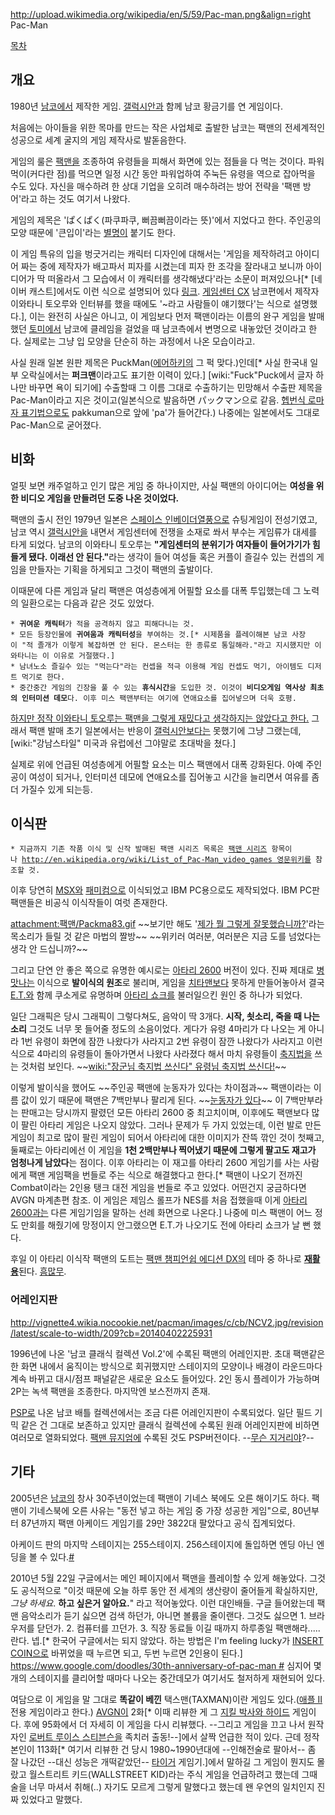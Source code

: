 http://upload.wikimedia.org/wikipedia/en/5/59/Pac-man.png&align=right
Pac-Man

[[목차]]

== 개요 ==
1980년 [[남코]]에서 제작한 게임. [[갤럭시안]]과 함께 남코 황금기를 연 게임이다.

처음에는 아이들을 위한 목마를 만드는 작은 사업체로 출발한 남코는 팩맨의 전세계적인 성공으로 세계 굴지의 게임 제작사로 발돋음한다.

게임의 룰은 [[팩맨(캐릭터)|팩맨]]을 조종하여 유령들을 피해서 화면에 있는 점들을 다 먹는 것이다. 파워 먹이(커다란 점)를 먹으면 일정 시간 동안 파워업하여 주눅든 유령을 역으로 잡아먹을 수도 있다. 자신을 매수하려 한 상대 기업을 오히려 매수하려는 방어 전략을 '팩맨 방어'라고 하는 것도 여기서 나왔다. 

게임의 제목은 'ぱくぱく(파쿠파쿠, 뻐끔뻐끔이라는 뜻)'에서 지었다고 한다. 주인공의 모양 때문에 '큰입이'라는 [[별명]]이 붙기도 한다.

이 게임 특유의 입을 벙긋거리는 캐릭터 디자인에 대해서는 '게임을 제작하려고 아이디어 짜는 중에 제작자가 배고파서 피자를 시켰는데 피자 한 조각을 잘라내고 보니까 아이디어가 딱 떠올라서 그 모습에서 이 캐릭터를 생각해냈다'라는 소문이 퍼져있으나[* [네이버 캐스트]에서도 이런 식으로 설명되어 있다 [http://navercast.naver.com/contents.nhn?contents_id=13541 링크]. [[게임센터 CX]] 남코편에서 제작자 이와타니 토오루와 인터뷰를 했을 때에도 '~라고 사람들이 얘기했다'는 식으로 설명했다.], 이는 완전히 사실은 아니고, 이 게임보다 먼저 팩맨이라는 이름의 완구 게임을 발매했던 [[토미]]에서 남코에 클레임을 걸었을 때 남코측에서 변명으로 내놓았던 것이라고 한다. 실제로는 그냥 입 모양을 단순히 하는 과정에서 나온 모습이라고.

사실 원래 일본 원판 제목은 PuckMan([[에어하키]]의 그 퍽 맞다.)인데[* 사실 한국내 일부 오락실에서는 '''퍼크맨'''이라고도 표기한 이력이 있다.] [wiki:"Fuck"Puck에서 글자 하나만 바꾸면 욕이 되기에] 수출할때 그 이름 그대로 수출하기는 민망해서 수출판 제목을 Pac-Man이라고 지은 것이고(일본식으로 발음하면 パックマン으로 같음. [[헵번식 로마자 표기법]]으로도 pakkuman으로 앞에 'pa'가 들어간다.) 나중에는 일본에서도 그대로 Pac-Man으로 굳어졌다.

== 비화 ==
얼핏 보면 캐주얼하고 인기 많은 게임 중 하나이지만, 사실 팩맨의 아이디어는 '''여성을 위한 비디오 게임을 만들려던 도중 나온 것이었다.'''

팩맨의 출시 전인 1979년 일본은 [[스페이스 인베이더]]열풍으로 슈팅게임이 전성기였고, 남코 역시 [[갤럭시안]]을 내면서 게임센터에 전쟁을 소재로 쏴서 부수는 게임류가 대세를 타게 되었다. 남코의 이와타니 토오루는 '''"게임센터의 분위기가 여자들이 들어가기가 힘들게 됐다. 이래선 안 된다."'''라는 생각이 들어 여성들 혹은 커플이 즐길수 있는 컨셉의 게임을 만들자는 기획을 하게되고 그것이 팩맨의 출발이다. 

이때문에 다른 게임과 달리 팩맨은 여성층에게 어필할 요소를 대폭 투입했는데 그 노력의 일환으로는 다음과 같은 것도 있었다.

 * '''귀여운 캐릭터'''가 적을 공격하지 않고 피해다니는 것.
 * 모든 등장인물에 '''귀여움과 캐릭터성'''을 부여하는 것.[* 시제품을 플레이해본 남코 사장이 "적 졸개가 이렇게 복잡하면 안 된다. 몬스터는 한 종류로 통일해라."라고 지시했지만 이와타니는 이 이유로 거절했다.]
 * 남녀노소 즐길수 있는 "먹는다"라는 컨셉을 적극 이용해 게임 컨셉도 먹기, 아이템도 디저트 먹기로 한다.
 * 중간중간 게임의 긴장을 풀 수 있는 '''휴식시간'''을 도입한 것. 이것이 '''비디오게임 역사상 최초의 인터미션 데모'''다. 이후 미스 팩맨부터는 여기에 연애요소를 집어넣으며 더욱 호평.

[http://bbs2.ruliweb.daum.net/gaia/do/ruliweb/default/93/read?articleId=88702&objCate1=&bbsId=G003&searchKey=subjectNcontent&itemGroupId=&itemId=1&sortKey=depth&searchValue=%EC%9D%B4%EC%99%80%ED%83%80%EB%8B%88&platformId=&pageIndex=1 하지만 정작 이와타니 토오루는 팩맨을 그렇게 재밌다고 생각하지는 않았다고 한다.] 그래서 팩맨 발매 초기 일본에서는 반응이 [[갤럭시안]]보다는 못했기에 그냥 그랬는데, [wiki:"강남스타일" 미국과 유럽에선 그야말로 초대박을 쳤다.] 

실제로 위에 언급된 여성층에게 어필할 요소는 미스 팩맨에서 대폭 강화된다. 아예 주인공이 여성이 되거나, 인터미션 데모에 연애요소를 집어놓고 시간을 늘리면서 여유를 좀 더 가질수 있게 되는등.

== 이식판 ==

 * 지금까지 기존 작품 이식 및 신작 발매된 팩맨 시리즈 목록은 [[팩맨 시리즈]] 항목이나 [[http://en.wikipedia.org/wiki/List_of_Pac-Man_video_games 영문위키]]를 참조할 것.

이후 당연히 [[MSX]]와 [[패미컴]]으로 이식되었고 IBM PC용으로도 제작되었다. IBM PC판 팩맨들은 비공식 이식작들이 여럿 존재한다.  

attachment:팩맨/Packma83.gif
~~보기만 해도 '[[프리게이트 사건|제가 뭘 그렇게 잘못했습니까?]]'라는 목소리가 들릴 것 같은 마법의 짤방~~
~~위키러 여러분, 여러분은 지금 도를 넘었다는 생각 안 드십니까?~~

그리고 단연 안 좋은 쪽으로 유명한 예시로는 [[아타리 2600]] 버전이 있다. 진짜 제대로 [[병맛]]나는 이식으로 '''발이식의 원조'''로 불리며, 게임을 [[치타맨]]보다 못하게 만들어놓아서 결국 [[E.T.]]와 함께 쿠소게로 유명하며 [[아타리 쇼크]]를 불러일으킨 원인 중 하나가 되었다.

{{{#!html
<object width="480" height="385"><param name="movie" value="http://www.youtube.com/v/HL2p2ANFlQ4&hl=ko&fs=1"></param><param name="allowFullScreen" value="true"></param><param name="allowscriptaccess" value="always"></param><embed src="http://www.youtube.com/v/HL2p2ANFlQ4&hl=ko&fs=1" type="application/x-shockwave-flash" allowscriptaccess="always" allowfullscreen="true" width="480" height="385"></embed></object>
}}}

일단 그래픽은 당시 그래픽이 그렇다쳐도, 음악이 딱 3개다. '''시작, 쇳소리, 죽을 때 나는 소리''' 그것도 너무 못 들어줄 정도의 소음이었다. 게다가 유령 4마리가 다 나오는 게 아니라 1번 유령이 화면에 잠깐 나왔다가 사라지고 2번 유령이 잠깐 나왔다가 사라지고 이런 식으로 4마리의 유령들이 돌아가면서 나왔다 사라졌다 해서 마치 유령들이 [[축지법]]을 쓰는 것처럼 보인다. ~~[[wiki:"장군님 축지법 쓰신다" 유령님 축지법 쓰신다!]]~~ 

이렇게 발이식을 했어도 ~~주인공 팩맨에 눈동자가 있다는 차이점과~~ 팩맨이라는 이름 값이 있기 때문에 팩맨은 7백만부나 팔리게 된다. ~~[[고릴라가 있다|눈동자가 있다]]~~ 이 7백만부라는 판매고는 당시까지 팔렸던 모든 아타리 2600 중 최고치이며, 이후에도 팩맨보다 많이 팔린 아타리 게임은 나오지 않았다. 그러나 문제가 두 가지 있었는데, 이런 발로 만든 게임이 최고로 많이 팔린 게임이 되어서 아타리에 대한 이미지가 잔뜩 깎인 것이 첫째고, 둘째로는 아타리에선 이 게임을 '''1천 2백만부나 찍어냈기 때문에 그렇게 팔고도 재고가 엄청나게 남았다'''는 점이다. 이후 아타리는 이 재고를 아타리 2600 게임기를 사는 사람에게 팩맨 게임팩을 번들로 주는 식으로 해결했다고 한다.[* 팩맨이 나오기 전까진 Combat이라는 2인용 탱크 대전 게임을 번들로 주고 있었다. 어떤건지 궁금하다면 AVGN 마계촌편 참조. 이 게임은 제임스 롤프가 NES를 처음 접했을때 이게 [[아타리 2600]]과는 다른 게임기임을 말하는 선례 화면으로 나온다.]  나중에 미스 팩맨이 어느 정도 만회를 해줬기에 망정이지 안그랬으면 E.T.가 나오기도 전에 아타리 쇼크가 날 뻔 했다.

후일 이 아타리 이식작 팩맨의 도트는 [[팩맨 챔피언쉽 에디션 DX]]의 테마 중 하나로 '''[[재활용]]'''된다. [[흠많무]].
=== 어레인지판 ===
http://vignette4.wikia.nocookie.net/pacman/images/c/cb/NCV2.jpg/revision/latest/scale-to-width/209?cb=20140402225931

1996년에 나온 '남코 클래식 컬렉션 Vol.2'에 수록된 팩맨의 어레인지판. 초대 팩맨같은 한 화면 내에서 움직이는 방식으로 회귀했지만 스테이지의 모양이나 배경이 라운드마다 계속 바뀌고 대시/점프 패널같은 새로운 요소도 들어있다. 2인 동시 플레이가 가능하며 2P는 녹색 팩맨을 조종한다. 마지막엔 보스전까지 존재.

[[PSP]]로 나온 남코 배틀 컬렉션에서는 조금 다른 어레인지판이 수록되었다. 일단 필드 기믹 같은 건 그대로 보존하고 있지만 클래식 컬렉션에 수록된 원래 어레인지판에 비하면 여러모로 열화되었다. [[팩맨 뮤지엄]]에 수록된 것도 PSP버전이다. --[[무슨 지거리야]]?--
== 기타 ==
2005년은 [[남코]]의 창사 30주년이었는데 팩맨이 기네스 북에도 오른 해이기도 하다. 팩맨이 기네스북에 오른 사유는 "동전 넣고 하는 게임 중 가장 성공한 게임"으로, 80년부터 87년까지 팩맨 아케이드 게임기를 29만 3822대 팔았다고 공식 집계되었다.

아케이드 판의 마지막 스테이지는 255스테이지. 256스테이지에 돌입하면 엔딩 아닌 엔딩을 볼 수 있다.[http://www.youtube.com/watch?v=6SqUzR0XOfA #]

2010년 5월 22일 구글에서는 메인 페이지에서 팩맨을 플레이할 수 있게 해놓았다. 그것도 공식적으로 "이것 때문에 오늘 하루 동안 전 세계의 생산량이 줄어들게 확실하지만, ''그냥 하세요''. '''하고 싶은거 알아요.'''" 라고 적어놓았다. 이런 대인배들. 구글 들어왔는데 팩맨 음악소리가 듣기 싫으면 검색 하던가, 아니면 볼륨을 줄이랜다. 그것도 싫으면 1. 브라우저를 닫던가. 2. 컴퓨터를 끄던가. 3. 직장 동료들 이길 때까지 하루종일 팩맨해라.....란다. 넵.[* 한국어 구글에서는 되지 않았다. 하는 방법은 I'm feeling lucky가 [[INSERT COIN]]으로 바뀌었을 때 누르면 되고, 두번 누르면 2인용이 된다.] [[https://www.google.com/doodles/30th-anniversary-of-pac-man #]] 심지어 몇개의 스테이지를 클리어할 때마다 나오는 중간데모가 여기서도 철저하게 재현되어 있다.

여담으로 이 게임을 말 그대로 '''똑같이 베낀''' 택스맨(TAXMAN)이란 게임도 있다.([[애플 II]] 전용 게임이라고 한다.) [[AVGN]]이 2화[* 이때 리뷰한 게 그 [[지킬 박사와 하이드]] 게임이다. 후에 95화에서 더 자세히 이 게임을 다시 리뷰했다. --그리고 게임을 끄고 나서 원작자인 [[로버트 루이스 스티븐슨]]을 족치러 출동!--]에서 살짝 언급한 적이 있다. 근데 정작 본인이 113화[* 여기서 리뷰한 건 당시 1980~1990년대에 --인해전술로 팔아서-- 좀 잘 나갔던 --대신 성능은 개떡같았던-- [[타이거]] 게임기.]에서 말하길 그 게임이 뭔지도 몰랐고 월스트리트 키드(WALLSTREET KID)라는 주식 게임을 언급하려고 했는데 그때 술을 너무 마셔서 취해(..) 자기도 모르게 그렇게 말했다고 했는데 왠 우연의 일치인지 진짜 있었다고 말했다.  

